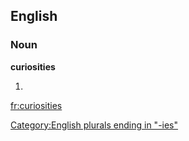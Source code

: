 ==English==
===Noun===
'''curiosities'''

#{{plural of|[[curiosity]]}}

[[Category:English plurals ending in "-ies"]]

[[fr:curiosities]]